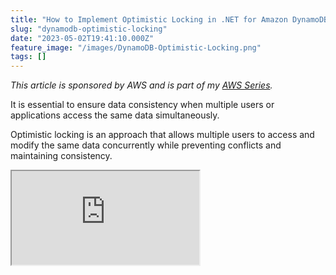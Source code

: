```yaml
---
title: "How to Implement Optimistic Locking in .NET for Amazon DynamoDB"
slug: "dynamodb-optimistic-locking"
date: "2023-05-02T19:41:10.000Z"
feature_image: "/images/DynamoDB-Optimistic-Locking.png"
tags: []
---
```


_This article is sponsored by AWS and is part of my_ [_AWS Series_](__GHOST_URL__/tag/aws/)_._

It is essential to ensure data consistency when multiple users or applications access the same data simultaneously.

Optimistic locking is an approach that allows multiple users to access and modify the same data concurrently while preventing conflicts and maintaining consistency.

<iframe src="https://www.youtube.com/embed/k5eMcb0-nsI?feature=oembed" />

In this post, let’s learn how to set up Optimistic Locking with objects in the DynamoDB table when building your applications.

I will be using the .NET programming language for the application code.

Optimistic Locking
------------------

> _Optimistic locking_ is a strategy to ensure that the client-side item that you are updating (or deleting) is the same as the item in the data store.

Using this, your database writes are protected from being overwritten by the writes of others and the other way around.

In optimistic locking, a piece of data is assigned a version number or timestamp. Before making changes to that data, the user checks the version number or timestamp to ensure that another user has not modified it since they last accessed it.

For example, Let’s say you retrieve an item from the database table and display it on a UI form where User 1 is working on it, modifying it, and making some changes. During time another User, User2, comes along and retrieves the same item on his machine and makes an update.

When User 1 saves the data, it might accidentally overwrite the changes User 2 made. So when User 1 makes the update, it should fail and force them to get the latest data along with changes User 2 made and then reapply these changes to the new version of the object.

Amazon DynamoDB Optimistic Locking
----------------------------------

Condition Expressions allow us to achieve optimistic locking when working with DynamoDB tables.

Conditional writes using `ConditionExpressions` enable us to write data to a table only if specific conditions are met, such as if a particular attribute has an exact value, or the item's version number matches a certain value.

To use conditional writes for optimistic locking in DynamoDB, you can follow these steps:

1.  Add a version number attribute to your table. This attribute will be used to track the version of each item in the table.
2.  When a user wants to update an item, retrieve the item from the table along with its version number.
3.  Modify the item and increment the version number.
4.  When writing the item back into DynamoDB, specify a `ConditionExpression` to check the Version number attribute in the table matches the version number retrieved in step 2. If the condition is not met, the update will not be applied, and the user can be notified to refresh the data and try again.

.NET and DynamoDB Optimistic Locking
------------------------------------

When using the Object persistence model, which is the high-level API using the `DynamoDBContext` in the .NET SDK, Optimistic Locking support is available out of the box.

To use this feature, all you need to do is add a new property and assign the `DynamoDBVersion` attribute to, in the .NET class representing the DynamoDB table object.

    public class WeatherForecast
    {
        public string CityName { get; set; }
        public DateTime Date { get; set; }
        public int TemperatureC { get; set; }
        public int TemperatureF => 32 + (int)(TemperatureC / 0.5556);
        public string? Summary { get; set; }
    
        [DynamoDBVersion]
        public int? Version { get; set; }
    }
    

When you first save the object, `DynamoDBContext` assigns a version number and increments this value each time you update the item. It also automatically adds the `ConditionExpression` check when saving the item to ensure optimistic concurrency.

In the sample above, since the Version property is an integer, `DynamoDBContext` assigns a value of 0 when saving the item using the context for the first time. It automatically increments the value each time it saves and adds the `ConditionExpression` to ensure the value is equal to the one before incrementing.

### Disabling or Skipping Optimistic Locking Checks

To disable Optimistic Locking checking when using `DynamoDBContext` along with Version tags, you can pass the `SkipVersionCheck` flag as true.

    [HttpPost("post-skip-versioning")]
    public async Task PostSkipVersion(WeatherForecast data)
    {
        data.Date = data.Date.Date;
        await _dynamoDbContext.SaveAsync(
            data,
            new DynamoDBOperationConfig()
            {
                SkipVersionCheck = true
            });
    }

As shown above, this is done as part of the `DynamoDBOperationConfig` object, that's passed as an optional parameter along with the `SaveAsync` call on `DynamoDBContext`.

You can also set this property at the DynamoDBContext level, which applies to all calls using the context instance.

### Optimistic Locking and Deleting Items

The `Delete` method on `DynamoDBContext` has two overloads

*   Takes just the key values → Hash and Range key
*   Takes the whole item to delete.

When using the overload that takes only the keys, it does not know anything about the version and ignores it when deleting the object.

When passing the whole item to the Delete function, the operation succeeds only if the version number matches the server.

.NET AmazonDynamoDBClient and Optimistic Locking
------------------------------------------------

When using the Low-level API, `AmazonDynamoDBClient`, to interact with DynamoDB, we can explicitly add `ConditionExpression` to achieve Optimistic Locking.

If you are new to condition Expressions, check out my blog post and the associated video in the link below.

[

How to Ensure Data Consistency with DynamoDB Condition Expressions From .NET Applications

Condition Expressions allow specifying constraints when writing data to an Amazon DynamoDB table. It allows you to specify a Boolean expression that must be true for the operation to proceed. Let’s learn from Condition Expressions and how to use it from .NET

![](/images/logo-512x512.png)Rahul NathRahul Pulikkot Nath

![](/images/DynamoDB-Condition-Expressions.png)

](__GHOST_URL__/blog/dynamodb-condition-expressions-dotnet/)

Below is an example `UpdateItemRequest` which sets the `ConditionExpression` that checks the version number on the DynamoDB server item is the same as that when we retrieved the item for the update.

    var updateItemRequest = new UpdateItemRequest
    {
        TableName = "TableName",
        Key = new Dictionary<string, AttributeValue>
        {
            { "id", new AttributeValue { S = "Id" } }
        },
        UpdateExpression = "set #myAttr = :newValue, #version = :newVersion",
        ConditionExpression = "#version = :oldVersion",
        ExpressionAttributeNames = new Dictionary<string, string>
        {
            { "#myAttr", "myAttribute" },
            { "#version", "version" }
        },
        ExpressionAttributeValues = new Dictionary<string, AttributeValue>
        {
            { ":newValue", new AttributeValue { S = item.MyAttribute } },
            { ":oldVersion", new AttributeValue { N = version.ToString() } },
            { ":newVersion", new AttributeValue { N = item.Version.ToString() } }
        }
    };

If the versions match, our update goes through and also sets the new version number. Any other user/application updating the item must retrieve the item/version number before making an update.